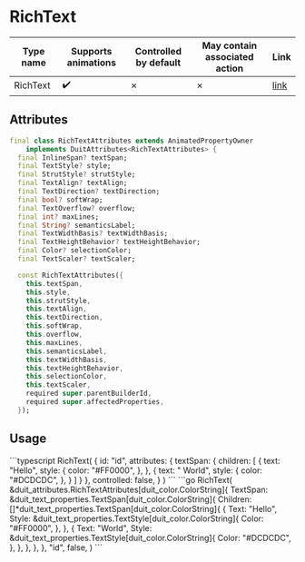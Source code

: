 
# RichText

| Type name | Supports animations | Controlled by default | May contain associated action | Link |
| - | - | - | - | - |
| RichText | :heavy_check_mark: | &cross; | &cross; | [link](https://api.flutter.dev/flutter/widgets/RichText-class.html) |

## Attributes

```dart
final class RichTextAttributes extends AnimatedPropertyOwner
    implements DuitAttributes<RichTextAttributes> {
  final InlineSpan? textSpan;
  final TextStyle? style;
  final StrutStyle? strutStyle;
  final TextAlign? textAlign;
  final TextDirection? textDirection;
  final bool? softWrap;
  final TextOverflow? overflow;
  final int? maxLines;
  final String? semanticsLabel;
  final TextWidthBasis? textWidthBasis;
  final TextHeightBehavior? textHeightBehavior;
  final Color? selectionColor;
  final TextScaler? textScaler;

  const RichTextAttributes({
    this.textSpan,
    this.style,
    this.strutStyle,
    this.textAlign,
    this.textDirection,
    this.softWrap,
    this.overflow,
    this.maxLines,
    this.semanticsLabel,
    this.textWidthBasis,
    this.textHeightBehavior,
    this.selectionColor,
    this.textScaler,
    required super.parentBuilderId,
    required super.affectedProperties,
  });
```

## Usage

<Tabs groupId="lang">
  <TabItem value="ts" label="TypeScript" default>
    ```typescript
    RichText(
        {
            id: "id",
            attributes: {
                textSpan: {
                    children: [
                        {
                            text: "Hello",
                            style: {
                                color: "#FF0000",
                            },
                        },
                        {
                            text: " World",
                            style: {
                                color: "#DCDCDC",
                            },
                        }
                    ]
                }
            },
            controlled: false,
        }
    )
    ```
  </TabItem>
  <TabItem value="go" label="Go">
    ```go
	RichText(
		&duit_attributes.RichTextAttributes[duit_color.ColorString]{
			TextSpan: &duit_text_properties.TextSpan[duit_color.ColorString]{
				Children: []*duit_text_properties.TextSpan[duit_color.ColorString]{
					{
						Text: "Hello",
						Style: &duit_text_properties.TextStyle[duit_color.ColorString]{
							Color: "#FF0000",
						},
					},
					{
						Text: "World",
						Style: &duit_text_properties.TextStyle[duit_color.ColorString]{
							Color: "#DCDCDC",
						},
					},
				},	
			},
		},
		"id",
		false,
	)
    ```
  </TabItem>
</Tabs>

